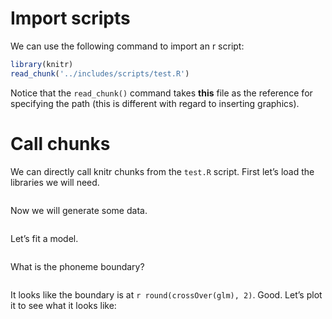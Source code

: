 \chapter{Sourcing .R files\label{conclusión}}

# Import scripts

We can use the following command to import an r script: 

```r
library(knitr)
read_chunk('../includes/scripts/test.R')
```

Notice that the `read_chunk()` command takes **this** file as the reference 
for specifying the path (this is different with regard to inserting graphics). 

# Call chunks

We can directly call knitr chunks from the `test.R` script. First let's load 
the libraries we will need.

```r
```

Now we will generate some data.

```r
```

Let's fit a model. 

```r
```

What is the phoneme boundary?

```r
```

It looks like the boundary is at `r round(crossOver(glm), 2)`. Good. Let's plot it 
to see what it looks like:

```r
```
